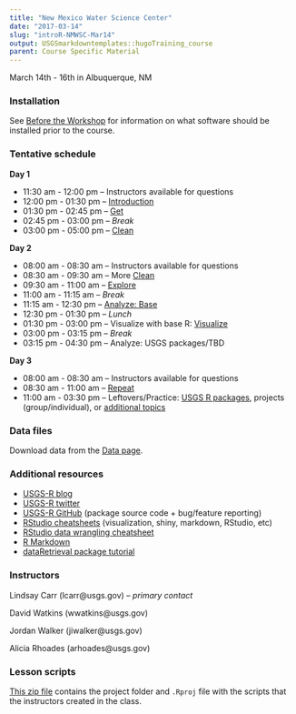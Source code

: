 ```yaml
---
title: "New Mexico Water Science Center"
date: "2017-03-14"
slug: "introR-NMWSC-Mar14"
output: USGSmarkdowntemplates::hugoTraining_course
parent: Course Specific Material
---
```

March 14th - 16th in Albuquerque, NM

### Installation

See [Before the Workshop](/intro-curriculum/Before) for information on what software should be installed prior to the course.

### Tentative schedule

**Day 1**

* 11:30 am - 12:00 pm -- Instructors available for questions
* 12:00 pm - 01:30 pm -- [Introduction](/intro-curriculum/Introduction)
* 01:30 pm - 02:45 pm -- [Get](/intro-curriculum/Get)
* 02:45 pm - 03:00 pm -- *Break*
* 03:00 pm - 05:00 pm -- [Clean](/intro-curriculum/Clean)

**Day 2**

* 08:00 am - 08:30 am -- Instructors available for questions
* 08:30 am - 09:30 am -- More [Clean](/intro-curriculum/Clean)
* 09:30 am - 11:00 am -- [Explore](/intro-curriculum/Explore)
* 11:00 am - 11:15 am -- *Break*
* 11:15 am - 12:30 pm -- [Analyze: Base](/intro-curriculum/Analyze)
* 12:30 pm - 01:30 pm -- *Lunch*
* 01:30 pm - 03:00 pm -- Visualize with base R: [Visualize](/intro-curriculum/Visualize/)
* 03:00 pm - 03:15 pm -- *Break*
* 03:15 pm - 04:30 pm -- Analyze: USGS packages/TBD

**Day 3**

* 08:00 am - 08:30 am -- Instructors available for questions
* 08:30 am - 11:00 am -- [Repeat](/intro-curriculum/Reproduce/)
* 11:00 am - 03:30 pm -- Leftovers/Practice: [USGS R packages](/intro-curriculum/USGS/), projects (group/individual), or [additional topics](/intro-curriculum/Additional/)

### Data files

Download data from the [Data page](/intro-curriculum/data/).

### Additional resources

* [USGS-R blog](https://owi.usgs.gov/blog/tags/r)
* [USGS-R twitter](https://twitter.com/USGS_R)
* [USGS-R GitHub](https://github.com/USGS-R) (package source code + bug/feature reporting)
* [RStudio cheatsheets](https://www.rstudio.com/resources/cheatsheets/) (visualization, shiny, markdown, RStudio, etc)
* [RStudio data wrangling cheatsheet](https://www.rstudio.com/wp-content/uploads/2015/02/data-wrangling-cheatsheet.pdf)
* [R Markdown](http://rmarkdown.rstudio.com/lesson-1.html)
* [dataRetrieval package tutorial](https://owi.usgs.gov/R/dataRetrieval.html#1)

### Instructors

Lindsay Carr (lcarr@usgs.gov) -- *primary contact*

David Watkins (wwatkins@usgs.gov)

Jordan Walker (jiwalker@usgs.gov)

Alicia Rhoades (arhoades@usgs.gov)

### Lesson scripts

[This zip file](https://drive.google.com/file/d/0B54YFPSk4XN8MXFieVBIOXljanc) contains the project folder and `.Rproj` file with the scripts that the instructors created in the class.
